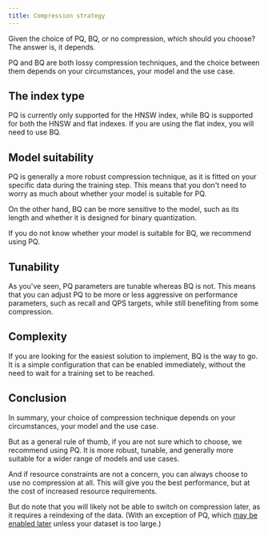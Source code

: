```yaml
---
title: Compression strategy
---
```


Given the choice of PQ, BQ, or no compression, which should you choose? The answer is, it depends.

PQ and BQ are both lossy compression techniques, and the choice between them depends on your circumstances, your model and the use case.

## <i class="fa-solid fa-chalkboard"></i> The index type

PQ is currently only supported for the HNSW index, while BQ is supported for both the HNSW and flat indexes. If you are using the flat index, you will need to use BQ.

## <i class="fa-solid fa-chalkboard"></i> Model suitability

PQ is generally a more robust compression technique, as it is fitted on your specific data during the training step. This means that you don't need to worry as much about whether your model is suitable for PQ.

On the other hand, BQ can be more sensitive to the model, such as its length and whether it is designed for binary quantization.

If you do not know whether your model is suitable for BQ, we recommend using PQ.

## <i class="fa-solid fa-chalkboard"></i> Tunability

As you've seen, PQ parameters are tunable whereas BQ is not. This means that you can adjust PQ to be more or less aggressive on performance parameters, such as recall and QPS targets, while still benefiting from some compression.

## <i class="fa-solid fa-chalkboard"></i> Complexity

If you are looking for the easiest solution to implement, BQ is the way to go. It is a simple configuration that can be enabled immediately, without the need to wait for a training set to be reached.

## <i class="fa-solid fa-chalkboard"></i> Conclusion

In summary, your choice of compression technique depends on your circumstances, your model and the use case.

But as a general rule of thumb, if you are not sure which to choose, we recommend using PQ. It is more robust, tunable, and generally more suitable for a wider range of models and use cases.

And if resource constraints are not a concern, you can always choose to use no compression at all. This will give you the best performance, but at the cost of increased resource requirements.

But do note that you will likely not be able to switch on compression later, as it requires a reindexing of the data. (With an exception of PQ, which [may be enabled later](../../../weaviate/configuration/pq-compression.md#3-enable-pq-and-create-the-codebook) unless your dataset is too large.)


<DocsFeedback/>